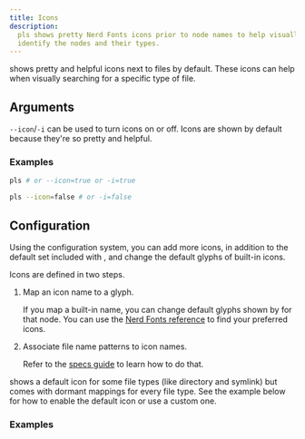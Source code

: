 ```yaml
---
title: Icons
description:
  pls shows pretty Nerd Fonts icons prior to node names to help visually
  identify the nodes and their types.
---
```



<Pls /> shows pretty and helpful icons next to files by default. These icons can
help when visually searching for a specific type of file.

## Arguments

`--icon`/`-i` can be used to turn icons on or off. Icons are shown by default
because they're so pretty and helpful.

### Examples

```bash
pls # or --icon=true or -i=true
```

<IconsOn />

```bash
pls --icon=false # or -i=false
```

<IconsOff />

## Configuration

Using the configuration system, you can add more icons, in addition to the
default set included with <Pls />, and change the default glyphs of built-in
icons.

Icons are defined in two steps.

1. Map an icon name to a glyph.

   If you map a built-in name, you can change default glyphs shown by <Pls />
   for that node. You can use the
   [Nerd Fonts reference](https://www.nerdfonts.com/cheat-sheet) to find your
   preferred icons.

2. Associate file name patterns to icon names.

   Refer to the [specs guide](/guides/specs/) to learn how to do that.

<Pls /> shows a default icon for some file types (like directory and symlink)
but comes with dormant mappings for every file type. See the example below for
how to enable the default icon or use a custom one.

### Examples

<IconsConf />

<IconsConfd />
